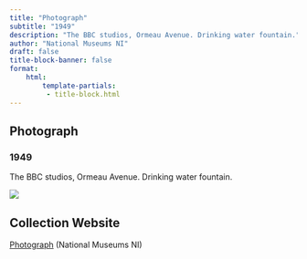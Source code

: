 ```yaml
---
title: "Photograph"
subtitle: "1949"
description: "The BBC studios, Ormeau Avenue. Drinking water fountain."
author: "National Museums NI"
draft: false
title-block-banner: false
format:
    html:
        template-partials:
         - title-block.html
---
```

## Photograph
### 1949
The BBC studios, Ormeau Avenue. Drinking water fountain.

::: {.column-margin}
<img src="/full/400,/0/default.jpg">

:::

## Collection Website
<a href="https://www.nmni.com/collections/history/photographs/belfast-telegraph-collection/hoyfmbt754"/>Photograph</a> (National Museums NI)
